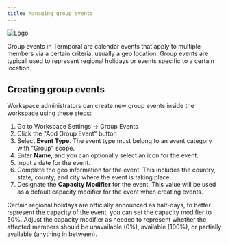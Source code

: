 ```yaml
---
title: Managing group events
---
```


![Logo](../../../assets/managing-group-events.webp)

Group events in Termporal are calendar events that apply to multiple members via a certain criteria, usually a geo location. Group events are typicall used to represent regional holidays or events specific to a certain location.

## Creating group events

Workspace administrators can create new group events inside the workspace using these steps:

1. Go to Workspace Settings -> Group Events
2. Click the "Add Group Event" button
3. Select **Event Type**. The event type must belong to an event category with "Group" scope.
4. Enter **Name**, and you can optionally select an icon for the event.
5. Input a date for the event.
6. Complete the geo information for the event. This includes the country, state, county, and city where the event is taking place.
7. Designate the **Capacity Modifier** for the event. This value will be used as a default capacity modifier for the event when creating events.

<Aside>
	Certain regional holidays are officially announced as half-days, to better represent the capacity of the event, you can set the capacity modifier to 50%. Adjust the capacity modifier as needed to represent whether the affected members should be unavailable (0%), available (100%), or partially available (anything in between).
</Aside>